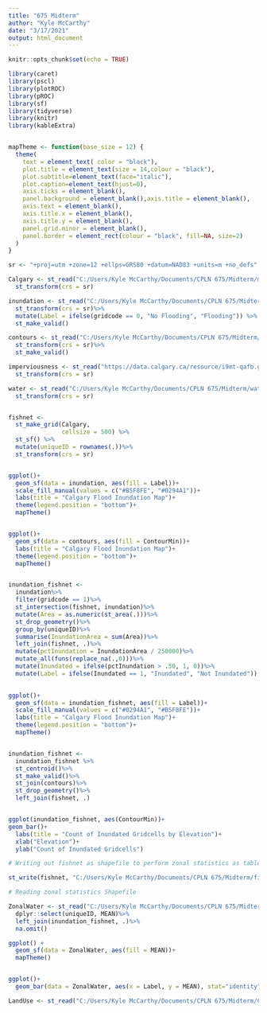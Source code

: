 ```yaml
---
title: "675 Midterm"
author: "Kyle McCarthy"
date: "3/17/2021"
output: html_document
---
```


```r
knitr::opts_chunk$set(echo = TRUE)
```

```r


library(caret)
library(pscl)
library(plotROC)
library(pROC)
library(sf)
library(tidyverse)
library(knitr)
library(kableExtra)


mapTheme <- function(base_size = 12) {
  theme(
    text = element_text( color = "black"),
    plot.title = element_text(size = 14,colour = "black"),
    plot.subtitle=element_text(face="italic"),
    plot.caption=element_text(hjust=0),
    axis.ticks = element_blank(),
    panel.background = element_blank(),axis.title = element_blank(),
    axis.text = element_blank(),
    axis.title.x = element_blank(),
    axis.title.y = element_blank(),
    panel.grid.minor = element_blank(),
    panel.border = element_rect(colour = "black", fill=NA, size=2)
  )
}

```


```r

sr <- "+proj=utm +zone=12 +ellps=GRS80 +datum=NAD83 +units=m +no_defs" 

Calgary <- st_read("C:/Users/Kyle McCarthy/Documents/CPLN 675/Midterm/midTermProject_Data/CALGIS_CITYBOUND_LIMIT/CALGIS_CITYBOUND_LIMIT.shp")%>% 
  st_transform(crs = sr)

inundation <- st_read("C:/Users/Kyle McCarthy/Documents/CPLN 675/Midterm/inundation.shp")%>% 
  st_transform(crs = sr)%>% 
  mutate(Label = ifelse(gridcode == 0, "No Flooding", "Flooding")) %>% 
  st_make_valid() 

contours <- st_read("C:/Users/Kyle McCarthy/Documents/CPLN 675/Midterm/contours.shp")%>% 
  st_transform(crs = sr)%>% 
  st_make_valid()

imperviousness <- st_read("https://data.calgary.ca/resource/i9mt-qafb.geojson")%>%
  st_transform(crs = sr)

water <- st_read("C:/Users/Kyle McCarthy/Documents/CPLN 675/Midterm/water.shp")%>% 
  st_transform(crs = sr)


fishnet <- 
  st_make_grid(Calgary,
               cellsize = 500) %>%
  st_sf() %>%
  mutate(uniqueID = rownames(.))%>%
  st_transform(crs = sr)



```


```r


ggplot()+ 
  geom_sf(data = inundation, aes(fill = Label))+ 
  scale_fill_manual(values = c("#B5F8FE", "#0294A1"))+ 
  labs(title = "Calgary Flood Inundation Map")+
  theme(legend.position = "bottom")+
  mapTheme()


ggplot()+ 
  geom_sf(data = contours, aes(fill = ContourMin))+ 
  labs(title = "Calgary Flood Inundation Map")+
  theme(legend.position = "bottom")+
  mapTheme()


inundation_fishnet <- 
  inundation%>% 
  filter(gridcode == 1)%>% 
  st_intersection(fishnet, inundation)%>% 
  mutate(Area = as.numeric(st_area(.)))%>%
  st_drop_geometry()%>% 
  group_by(uniqueID)%>% 
  summarise(InundationArea = sum(Area))%>% 
  left_join(fishnet, .)%>% 
  mutate(pctInundation = InundationArea / 250000)%>% 
  mutate_all(funs(replace_na(.,0)))%>%
  mutate(Inundated = ifelse(pctInundation > .50, 1, 0))%>%
  mutate(Label = ifelse(Inundated == 1, "Inundated", "Not Inundated"))
  

```


```r
ggplot()+ 
  geom_sf(data = inundation_fishnet, aes(fill = Label))+ 
  scale_fill_manual(values = c("#0294A1", "#B5F8FE"))+ 
  labs(title = "Calgary Flood Inundation Map")+
  theme(legend.position = "bottom")+
  mapTheme()


inundation_fishnet <- 
  inundation_fishnet %>% 
  st_centroid()%>% 
  st_make_valid()%>%
  st_join(contours)%>% 
  st_drop_geometry()%>% 
  left_join(fishnet, .)


ggplot(inundation_fishnet, aes(ContourMin))+ 
geom_bar()+ 
  labs(title = "Count of Inundated Gridcells by Elevation")+ 
  xlab("Elevation")+ 
  ylab("Count of Inundated Gridcells")


```


```r

# Writing out fishnet as shapefile to perform zonal statistics as table on a euclidean distance raster from Calgary's water features 

st_write(fishnet, "C:/Users/Kyle McCarthy/Documents/CPLN 675/Midterm/fishnet.shp")

# Reading zonal statistics Shapefile 

ZonalWater <- st_read("C:/Users/Kyle McCarthy/Documents/CPLN 675/Midterm/ZonalWater.dbf")%>% 
  dplyr::select(uniqueID, MEAN)%>%
  left_join(inundation_fishnet, .)%>% 
  na.omit()

ggplot() + 
  geom_sf(data = ZonalWater, aes(fill = MEAN))+ 
  mapTheme()


ggplot()+ 
  geom_bar(data = ZonalWater, aes(x = Label, y = MEAN), stat="identity", fill = "blue")

```
``` r

LandUse <- st_read("C:/Users/Kyle McCarthy/Documents/CPLN 675/Midterm/Calgary_LandUse.csv")
```



